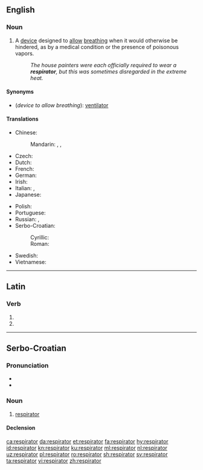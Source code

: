{{also|respirátor}}
==English==

===Noun===
{{en-noun}}

# A [[device]] designed to [[allow]] [[breathe|breathing]] when it would otherwise be hindered, as by a medical condition or the presence of poisonous vapors.
#: ''The house painters were each officially required to wear a '''respirator''', but this was sometimes disregarded in the extreme heat.''

====Synonyms====
* (''device to allow breathing''): [[ventilator]]

====Translations====
{{trans-top|device to allow breathing}}
* Chinese:
*: Mandarin: {{t+|cmn|呼吸器|tr=hūxīqì}}, {{t|cmn|呼吸機}}, {{t|cmn|呼吸机|tr=hūxījī}}
* Czech: {{t|cs|respirátor|m}}
* Dutch: {{t+|nl|beademingsmachine|f}}
* French: {{t+|fr|respirateur|m}}
* German: {{t+|de|Beatmungsgerät|n}}
* Irish: {{t|ga|análaitheoir|m}}
* Italian: {{t+|it|respiratore|m}}, {{t|it|aeroforo|m}}
* Japanese: {{t|ja|人工呼吸器|tr=じんこうこきゅうき, jinkō kokyūki}}
{{trans-mid}}
* Polish: {{t+|pl|respirator|m}}
* Portuguese: {{t|pt|respirador|m}}
* Russian: {{t+|ru|респира́тор|m}}, {{t+|ru|вентиля́тор|m}}
* Serbo-Croatian:
*: Cyrillic: {{t|sh|респѝра̄тор|m}}
*: Roman: {{t+|sh|respìrātor|m}}
* Swedish: {{t+|sv|respirator}}
* Vietnamese: {{t|vi|thông gió}}
{{trans-bottom}}

----

==Latin==

===Verb===
{{la-verb-form|respīrātor}}

# {{inflection of|respīrō||2|s|futr|pasv|impr|lang=la}}
# {{inflection of|respīrō||3|s|futr|pasv|impr|lang=la}}

----

==Serbo-Croatian==

===Pronunciation===
* {{IPA|/respǐraːtor/|lang=sh}}
* {{hyphenation|res|pi|ra|tor|lang=sh}}

===Noun===
{{sh-noun|g=m|head=respìrātor}}

# [[#English|respirator]]

====Declension====
{{sh-decl-noun
|respirator|respiratori
|respiratora|respiratora
|respiratoru|respiratorima
|respirator|respiratore
|respiratoru / respiratore|respiratori
|respiratoru|respiratorima
|respiratorom|respiratorima
}}

[[ca:respirator]]
[[da:respirator]]
[[et:respirator]]
[[fa:respirator]]
[[hy:respirator]]
[[id:respirator]]
[[kn:respirator]]
[[ku:respirator]]
[[ml:respirator]]
[[nl:respirator]]
[[uz:respirator]]
[[pl:respirator]]
[[ro:respirator]]
[[sh:respirator]]
[[sv:respirator]]
[[ta:respirator]]
[[vi:respirator]]
[[zh:respirator]]